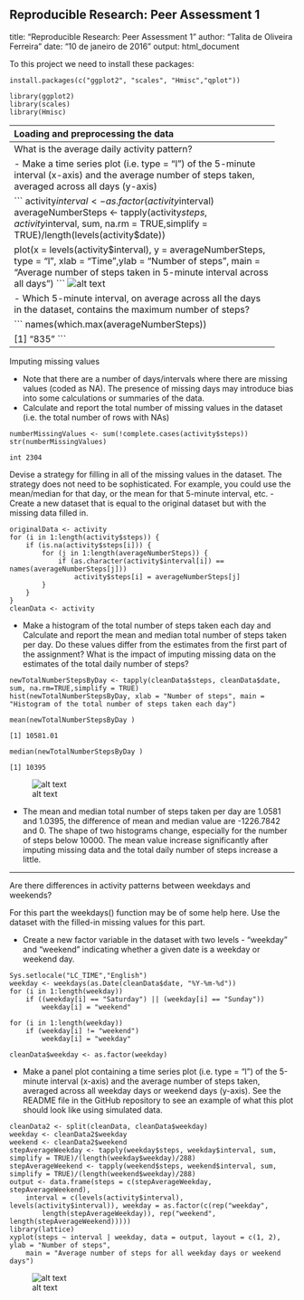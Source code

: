 Reproducible Research: Peer Assessment 1
------------------------------------------------------------------
title: "Reproducible Research: Peer Assessment 1"
author: "Talita de Oliveira Ferreira"
date: "10 de janeiro de 2016"
output: html_document

To this project we need to install these packages:

```
install.packages(c("ggplot2", "scales", "Hmisc","qplot"))

library(ggplot2)
library(scales)
library(Hmisc)
```

------------------------------------------------------------------
Loading and preprocessing the data

```
if(!file.exists('activity.csv')){
    unzip('activity.zip')
}

activity <- read.csv("activity.csv")
View(activity)
```

- What is mean total number of steps taken per day?

For this part of the assignment, you can ignore the missing values in the dataset.

- Calculate the total number of steps taken per day

```
totalNumberStepsByDay <- tapply(activity$steps, activity$date, sum, na.rm=TRUE,simplify = TRUE)
```
- If you do not understand the difference between a histogram and a barplot, research the difference between them. Make a histogram of the total number of steps taken each day

```
hist(totalNumberStepsByDay, xlab = "Number of steps", main = "Histogram of the total number of steps taken each day")
```
![alt text](figures/PA_1_Histogram.Png)

- Calculate and report the mean and median of the total number of steps taken per day

```
mean(totalNumberStepsByDay)

[1] 9354.23

median(totalNumberStepsByDay)

[1] 10395
```
------------------------------------------------------------------
What is the average daily activity pattern?

- Make a time series plot (i.e. type = "l") of the 5-minute interval (x-axis) and the average number of steps taken, averaged across all days (y-axis)

```
activity$interval <- as.factor(activity$interval)
averageNumberSteps <- tapply(activity$steps, activity$interval, sum, na.rm = TRUE,simplify = TRUE)/length(levels(activity$date))

plot(x = levels(activity$interval), y = averageNumberSteps, type = "l", xlab = "Time",ylab = "Number of steps", main = "Average number of steps taken in 5-minute interval across all days")
```
![alt text](figures/PA1_Average.Png)

- Which 5-minute interval, on average across all the days in the dataset, contains the maximum number of steps?

```
names(which.max(averageNumberSteps))

[1] "835"
```

------------------------------------------------------------------
Imputing missing values

- Note that there are a number of days/intervals where there are missing values (coded as NA). The presence of missing days may introduce bias into some calculations or summaries of the data.
- Calculate and report the total number of missing values in the dataset (i.e. the total number of rows with NAs)

```
numberMissingValues <- sum(!complete.cases(activity$steps))
str(numberMissingValues)

int 2304
```

Devise a strategy for filling in all of the missing values in the dataset. The strategy does not need to be sophisticated. For example, you could use the mean/median for that day, or the mean for that 5-minute interval, etc.
- Create a new dataset that is equal to the original dataset but with the missing data filled in.

```
originalData <- activity
for (i in 1:length(activity$steps)) {
    if (is.na(activity$steps[i])) {
        for (j in 1:length(averageNumberSteps)) {
            if (as.character(activity$interval[i]) == names(averageNumberSteps[j])) 
                activity$steps[i] = averageNumberSteps[j]
        }
    }
}
cleanData <- activity
```

- Make a histogram of the total number of steps taken each day and Calculate and report the mean and median total number of steps taken per day. Do these values differ from the estimates from the first part of the assignment? What is the impact of imputing missing data on the estimates of the total daily number of steps?

```
newTotalNumberStepsByDay <- tapply(cleanData$steps, cleanData$date, sum, na.rm=TRUE,simplify = TRUE)
hist(newTotalNumberStepsByDay, xlab = "Number of steps", main = "Histogram of the total number of steps taken each day")

mean(newTotalNumberStepsByDay )

[1] 10581.01

median(newTotalNumberStepsByDay )

[1] 10395
```
![alt text](figures/PA1_Histogram_clean_data.Png)

- The mean and median total number of steps taken per day are 1.0581 and 1.0395, the difference of mean and median value are -1226.7842 and 0. The shape of two histograms change, especially for the number of steps below 10000. The mean value increase significantly after imputing missing data and the total daily number of steps increase a little.

------------------------------------------------------------------
Are there differences in activity patterns between weekdays and weekends?

For this part the weekdays() function may be of some help here. Use the dataset with the filled-in missing values for this part.

- Create a new factor variable in the dataset with two levels - "weekday" and "weekend" indicating whether a given date is a weekday or weekend day.

```
Sys.setlocale("LC_TIME","English")
weekday <- weekdays(as.Date(cleanData$date, "%Y-%m-%d"))
for (i in 1:length(weekday))
    if ((weekday[i] == "Saturday") || (weekday[i] == "Sunday"))
        weekday[i] = "weekend"

for (i in 1:length(weekday))
	if (weekday[i] != "weekend")
		weekday[i] = "weekday"

cleanData$weekday <- as.factor(weekday)
```

- Make a panel plot containing a time series plot (i.e. type = "l") of the 5-minute interval (x-axis) and the average number of steps taken, averaged across all weekday days or weekend days (y-axis). See the README file in the GitHub repository to see an example of what this plot should look like using simulated data.

```
cleanData2 <- split(cleanData, cleanData$weekday)
weekday <- cleanData2$weekday
weekend <- cleanData2$weekend
stepAverageWeekday <- tapply(weekday$steps, weekday$interval, sum, simplify = TRUE)/(length(weekday$weekday)/288)
stepAverageWeekend <- tapply(weekend$steps, weekend$interval, sum, simplify = TRUE)/(length(weekend$weekday)/288)
output <- data.frame(steps = c(stepAverageWeekday, stepAverageWeekend), 
    interval = c(levels(activity$interval), levels(activity$interval)), weekday = as.factor(c(rep("weekday", 
        length(stepAverageWeekday)), rep("weekend", length(stepAverageWeekend)))))
library(lattice)
xyplot(steps ~ interval | weekday, data = output, layout = c(1, 2), ylab = "Number of steps", 
    main = "Average number of steps for all weekday days or weekend days")
```

![alt text](figures/PA1_WW.Png)
